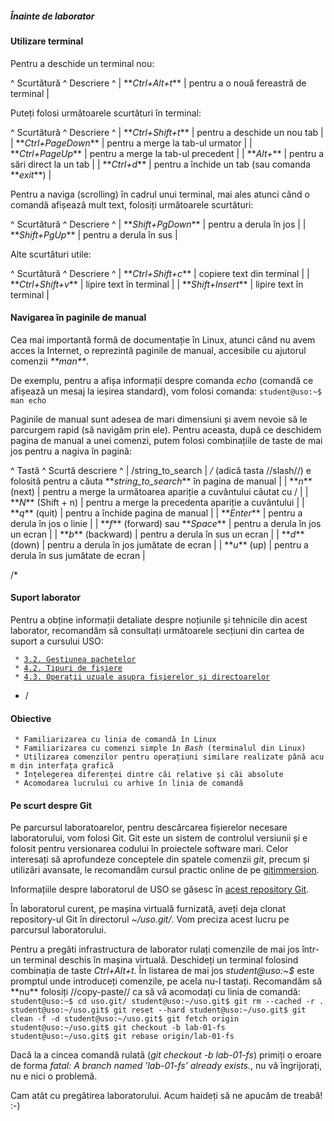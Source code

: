 ===== Înainte de laborator =====

==== Utilizare terminal ====

Pentru a deschide un terminal nou:

^ Scurtătură             ^ Descriere                                          ^
| **''Ctrl+Alt+t''**   | pentru a o nouă fereastră de terminal              |

Puteți folosi următoarele scurtături în terminal:

^ Scurtătură             ^ Descriere                                          ^
| **''Ctrl+Shift+t''**   | pentru a deschide un nou tab                       |
| **''Ctrl+PageDown''**  | pentru a merge la tab-ul urmator                   |
| **''Ctrl+PageUp''**    | pentru a merge la tab-ul precedent                 |
| **''Alt+<index>''**    | pentru a sări direct la un tab                     |
| **''Ctrl+d''**         | pentru a închide un tab (sau comanda **''exit''**) |

Pentru a naviga (scrolling) în cadrul unui terminal, mai ales atunci când o comandă afișează mult text, folosiți următoarele scurtături:

^ Scurtătură           ^ Descriere               ^
| **''Shift+PgDown''** | pentru a derula în jos  |
| **''Shift+PgUp''**   | pentru a derula în sus  |

Alte scurtături utile: 

^ Scurtătură           ^ Descriere               ^
| **''Ctrl+Shift+c''** | copiere text din terminal  |
| **''Ctrl+Shift+v''** | lipire text în terminal |
| **''Shift+Insert''** | lipire text în terminal |

==== Navigarea în paginile de manual ====

Cea mai importantă formă de documentație în Linux, atunci când nu avem acces la Internet, o reprezintă paginile de manual, accesibile cu ajutorul comenzii ''**man**''. 

De exemplu, pentru a afișa informații despre comanda ''echo'' (comandă ce afișează un mesaj la ieșirea standard), vom folosi comanda:
<code>
student@uso:~$ man echo
</code>

Paginile de manual sunt adesea de mari dimensiuni și avem nevoie să le parcurgem rapid (să navigăm prin ele). Pentru aceasta, după ce deschidem pagina de manual a unei comenzi, putem folosi combinațiile de taste de mai jos pentru a nagiva în pagină:

^ Tastă                                  ^ Scurtă descriere                                          ^
| /string_to_search                      | ''/'' (adică tasta //slash//) e folosită pentru a căuta **''string_to_search''** în pagina de manual |
| **''n''** (next)                       | pentru a merge la următoarea apariție a cuvântului căutat cu / |
| **''N''** (Shift + n)                  | pentru a merge la precedenta apariție a cuvântului             |
| **''q''** (quit)                       | pentru a închide pagina de manual                              |
| **''Enter''**                          | pentru a derula în jos o linie                            |
| **''f''** (forward) sau **''Space''**  | pentru a derula în jos un ecran                           |
| **''b''** (backward)                   | pentru a derula în sus un ecran                           |
| **''d''** (down)                       | pentru a derula în jos jumătate de ecran                  |
| **''u''** (up)                         | pentru a derula în sus jumătate de ecran                  |

/*

==== Suport laborator ====


Pentru a obține informații detaliate despre noțiunile și tehnicile din acest laborator, recomandăm să consultați următoarele secțiuni din cartea de suport a cursului USO:

  * [[http://books.google.ro/books?id=_JFGzyRxQGcC&lpg=PA532&pg=PA58&redir_esc=y#v=onepage&q&f=false|3.2. Gestiunea pachetelor]]
  * [[http://books.google.com/books?id=_JFGzyRxQGcC&lpg=PA532&pg=PA74#v=onepage&q&f=false|4.2. Tipuri de fișiere]]
  * [[http://books.google.com/books?id=_JFGzyRxQGcC&lpg=PA532&pg=PA76#v=onepage&q&f=false|4.3. Operații uzuale asupra fișierelor și directoarelor]]

*/

==== Obiective ====

  * Familiarizarea cu linia de comandă în Linux
  * Familiarizarea cu comenzi simple în ''Bash'' (terminalul din Linux)
  * Utilizarea comenzilor pentru operațiuni similare realizate până acum din interfața grafică
  * Înțelegerea diferenței dintre căi relative și căi absolute
  * Acomodarea lucrului cu arhive în linia de comandă

==== Pe scurt despre Git ====

Pe parcursul laboratoarelor, pentru descărcarea fișierelor necesare laboratorului, vom folosi Git. Git este un sistem de controlul versiunii și e folosit pentru versionarea codului în proiectele software mari. Celor interesați să aprofundeze conceptele din spatele comenzii ''git'', precum și utilizări avansate, le recomandăm cursul practic online de pe [[http://gitimmersion.com/|gitimmersion]].

Informațiile despre laboratorul de USO se găsesc în [[https://github.com/systems-cs-pub-ro/uso|acest repository Git]].

În laboratorul curent, pe mașina virtuală furnizată, aveți deja clonat repository-ul Git în directorul ''~/uso.git/''. Vom preciza acest lucru pe parcursul laboratorului.

<note important>
Pentru a pregăti infrastructura de laborator rulați comenzile de mai jos într-un terminal deschis în mașina virtuală. Deschideți un terminal folosind combinația de taste ''Ctrl+Alt+t''. În listarea de mai jos ''student@uso:~$'' este promptul unde introduceți comenzile, pe acela nu-l tastați. Recomandăm să **nu** folosiți //copy-paste// ca să vă acomodați cu linia de comandă:
<code>
student@uso:~$ cd uso.git/
student@uso:~/uso.git$ git rm --cached -r .
student@uso:~/uso.git$ git reset --hard
student@uso:~/uso.git$ git clean -f -d
student@uso:~/uso.git$ git fetch origin
student@uso:~/uso.git$ git checkout -b lab-01-fs
student@uso:~/uso.git$ git rebase origin/lab-01-fs
</code>

Dacă la a cincea comandă rulată (''git checkout -b lab-01-fs'') primiți o eroare de forma ''fatal: A branch named 'lab-01-fs' already exists.'', nu vă îngrijorați, nu e nici o problemă.
</note>

Cam atât cu pregătirea laboratorului. Acum haideți să ne apucăm de treabă! :-)
